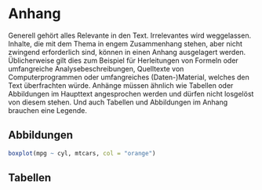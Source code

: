 \appendix
# Anhang

Generell gehört alles Relevante in den Text. Irrelevantes wird weggelassen. Inhalte, die mit dem Thema in engem Zusammenhang stehen, aber nicht zwingend erforderlich sind, können in einen Anhang ausgelagert werden. Üblicherweise gilt dies zum Beispiel für Herleitungen von Formeln oder umfangreiche Analysebeschreibungen, Quelltexte von Computerprogrammen oder umfangreiches (Daten-)Material, welches den Text überfrachten würde.
Anhänge müssen ähnlich wie Tabellen oder Abbildungen im Haupttext angesprochen werden und dürfen nicht losgelöst von diesem stehen. Und auch Tabellen und Abbildungen im Anhang brauchen eine Legende.


## Abbildungen

```r
boxplot(mpg ~ cyl, mtcars, col = "orange")
```


## Tabellen

\begin{table}[ht]
    \caption{Deskriptive Statistik von .... }
    \label{tab:apptable}
    \begin{center}
        {\footnotesize
        \begin{tabular}{l|cccccccccc}
        \hline \hline
                        & 3m    & 6m    & 1yr   & 2yr   & 3yr   & 5yr   & 7yr   & 10yr  & 12yr  & 15yr   \\
            \hline
                Mittelwert   & 3.138 & 3.191 & 3.307 & 3.544 & 3.756 & 4.093 & 4.354 & 4.621 & 4.741 & 4.878  \\
                Median & 3.013 & 3.109 & 3.228 & 3.490 & 3.680 & 3.906 & 4.117 & 4.420 & 4.575 & 4.759  \\
                Min    & 1.984 & 1.950 & 1.956 & 2.010 & 2.240 & 2.615 & 2.850 & 3.120 & 3.250 & 3.395  \\
                Max    & 5.211 & 5.274 & 5.415 & 5.583 & 5.698 & 5.805 & 5.900 & 6.031 & 6.150 & 6.295  \\
                Stabw    & 0.915 & 0.919 & 0.935 & 0.910 & 0.876 & 0.825 & 0.803 & 0.776 & 0.768 & 0.762  \\
            \hline \hline
        \end{tabular}}
    \end{center}
\end{table}
